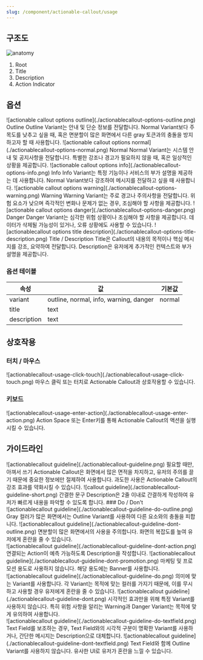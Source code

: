 ```yaml
---
slug: /component/actionable-callout/usage
---
```


## 구조도

<Anatomy>![anatomy](./anatomy.png)</Anatomy>

1. Root
2. Title
3. Description
4. Action Indicator

## 옵션

<HalfCard>
  <HalfCardImageCell>
    ![actionable callout options
    outline](./actionablecallout-options-outline.png)
  </HalfCardImageCell>
  <HalfCardDescriptionCell>
    <HalfCardDescriptionTitle>Outline</HalfCardDescriptionTitle>
    <HalfCardDescription>
      Outline Variant는 안내 및 단순 정보를 전달합니다. Normal Variant보다
      주목도를 낮추고 싶을 때, 혹은 면분할이 많은 화면에서 다른 gray 토큰과의
      충돌을 방지하고자 할 때 사용합니다.
    </HalfCardDescription>
  </HalfCardDescriptionCell>
</HalfCard>

<HalfCard>
  <HalfCardImageCell>
    ![actionable callout options normal](./actionablecallout-options-normal.png)
  </HalfCardImageCell>
  <HalfCardDescriptionCell>
    <HalfCardDescriptionTitle>Normal</HalfCardDescriptionTitle>
    <HalfCardDescription>
      Normal Variant는 시스템 안내 및 공지사항을 전달합니다. 특별한 강조나
      경고가 필요하지 않을 때, 혹은 일상적인 상황을 제공합니다.
    </HalfCardDescription>
  </HalfCardDescriptionCell>
</HalfCard>

<HalfCard>
  <HalfCardImageCell>
    ![actionable callout options info](./actionablecallout-options-info.png)
  </HalfCardImageCell>
  <HalfCardDescriptionCell>
    <HalfCardDescriptionTitle>Info</HalfCardDescriptionTitle>
    <HalfCardDescription>
      Info Variant는 특정 기능이나 서비스의 부가 설명을 제공하는 데 사용합니다.
      Normal Variant보다 강조하여 메시지를 전달하고 싶을 때 사용합니다.
    </HalfCardDescription>
  </HalfCardDescriptionCell>
</HalfCard>

<HalfCard>
  <HalfCardImageCell>
    ![actionable callout options
    warning](./actionablecallout-options-warning.png)
  </HalfCardImageCell>
  <HalfCardDescriptionCell>
    <HalfCardDescriptionTitle>Warning</HalfCardDescriptionTitle>
    <HalfCardDescription>
      Warning Variant는 주로 경고나 주의사항을 전달합니다. 위험 요소가 낮으며
      즉각적인 변화나 문제가 없는 경우, 조심해야 할 사항을 제공합니다.
    </HalfCardDescription>
  </HalfCardDescriptionCell>
</HalfCard>

<HalfCard>
  <HalfCardImageCell>
    ![actionable callout options danger](./actionablecallout-options-danger.png)
  </HalfCardImageCell>
  <HalfCardDescriptionCell>
    <HalfCardDescriptionTitle>Danger</HalfCardDescriptionTitle>
    <HalfCardDescription>
      Danger Variant는 심각한 위험 상황이나 조심해야 할 사항을 제공합니다.
      데이터가 삭제될 가능성이 있거나, 오류 상황에도 사용할 수 있습니다.
    </HalfCardDescription>
  </HalfCardDescriptionCell>
</HalfCard>

<HalfCard>
  <HalfCardImageCell>
    ![actionablecallout options title
    description](./actionablecallout-options-title-description.png)
  </HalfCardImageCell>
  <HalfCardDescriptionCell>
    <HalfCardDescriptionTitle>Title / Description</HalfCardDescriptionTitle>
    <HalfCardDescription>
      Title은 Callout의 내용의 목적이나 핵심 메시지를 강조, 요약하여 전달합니다.
      Description은 유저에게 추가적인 컨텍스트와 부가 설명을 제공합니다.
    </HalfCardDescription>
  </HalfCardDescriptionCell>
</HalfCard>

### 옵션 테이블

| 속성        | 값                                     | 기본값 |
| ----------- | -------------------------------------- | ------ |
| variant     | outline, normal, info, warning, danger | normal |
| title       | text                                   |        |
| description | text                                   |        |

## 상호작용

### 터치 / 마우스

<FullCard>
  <FullCardImageCell>
    ![actionablecallout-usage-click-touch](./actionablecallout-usage-click-touch.png)
  </FullCardImageCell>
  <FullCardDescription>
    마우스 클릭 또는 터치로 Actionable Callout과 상호작용할 수 있습니다.
  </FullCardDescription>
</FullCard>

### 키보드

<HalfCard>
  <HalfCardImageCell>
    ![actionablecallout-usage-enter-action](./actionablecallout-usage-enter-action.png)
  </HalfCardImageCell>
  <HalfCardDescriptionCell>
    <HalfCardDescriptionTitle>Action</HalfCardDescriptionTitle>
    <HalfCardDescription>
      <Keyboard>Space</Keyboard> 또는 <Keyboard>Enter</Keyboard>키를 통해
      Actionable Callout의 액션을 실행시킬 수 있습니다.
    </HalfCardDescription>
  </HalfCardDescriptionCell>
</HalfCard>

## 가이드라인

<HalfCard>
  <HalfCardImageCell>
    ![actionablecallout guideline](./actionablecallout-guideline.png)
  </HalfCardImageCell>
  <HalfCardDescriptionCell>
    <HalfCardDescriptionTitle>
      필요할 때만, 아껴서 쓰기
    </HalfCardDescriptionTitle>
    <HalfCardDescription>
      Actionable Callout은 화면에서 많은 면적을 차지하고, 유저의 주의를 끌기
      때문에 중요한 정보에만 절제하여 사용합니다. 과도한 사용은 Actionable
      Callout의 강조 효과를 약화시킬 수 있습니다.
    </HalfCardDescription>
  </HalfCardDescriptionCell>
</HalfCard>
<HalfCard>
  <HalfCardImageCell>
    ![callout guideline](./actionablecallout-guideline-short.png)
  </HalfCardImageCell>
  <HalfCardDescriptionCell>
    <HalfCardDescriptionTitle>간결한 문구</HalfCardDescriptionTitle>
    <HalfCardDescription>
      Description은 2줄 이내로 간결하게 작성하여 유저가 빠르게 내용을 파악할 수
      있도록 합니다.
    </HalfCardDescription>
  </HalfCardDescriptionCell>
</HalfCard>
### Do / Don't

<br />

<DoDontLayout>
  <DoBox>
    <DoImage>
      ![actionablecallout
      guideline](./actionablecallout-guideline-do-outline.png)
    </DoImage>
    <DoText>
      Gray 컬러가 많은 화면에서는 Outline Variant를 사용하여 다른 요소와의
      충돌을 피합니다.
    </DoText>
  </DoBox>
  <DontBox>
    <DontImage>
      ![actionablecallout
      guideline](./actionablecallout-guideline-dont-outline.png)
    </DontImage>
    <DontText>
      면분할이 많은 화면에서의 사용을 주의합니다. 화면의 복잡도를 높여 유저에게
      혼란을 줄 수 있습니다.
    </DontText>
  </DontBox>
</DoDontLayout>
<br />
<DoDontLayout>
  <DontBox>
    <DontImage>
      ![actionablecallout
      guideline](./actionablecallout-guideline-dont-action.png)
    </DontImage>
    <DontText>
      연결되는 Action이 예측 가능하도록 Description을 작성합니다.
    </DontText>
  </DontBox>
  <DontBox>
    <DontImage>
      ![actionablecallout
      guideline](./actionablecallout-guideline-dont-promotion.png)
    </DontImage>
    <DontText>
      마케팅 및 프로모션 용도로 사용하지 않습니다. 해당 용도에는 Banner를
      사용합니다.
    </DontText>
  </DontBox>
</DoDontLayout>
<br />
<DoDontLayout>
  <DoBox>
    <DoImage>
      ![actionablecallout guideline](./actionablecallout-guideline-do.png)
    </DoImage>
    <DoText>
      의미에 맞는 Variant를 사용합니다. 각 Variant는 목적에 맞는 컬러를 가지기
      때문에, 이를 무시하고 사용할 경우 유저에게 혼란을 줄 수 있습니다.
    </DoText>
  </DoBox>
  <DontBox>
    <DontImage>
      ![actionablecallout guideline](./actionablecallout-guideline-dont.png)
    </DontImage>
    <DontText>
      시각적인 효과만을 위해 특정 Variant를 사용하지 않습니다. 특히 위험 사항을
      알리는 Warning과 Danger Variant는 목적에 맞게 유의하여 사용합니다.
    </DontText>
  </DontBox>
</DoDontLayout>
<br />
<DoDontLayout>
  <DoBox>
    <DoImage>
      ![actionablecallout
      guideline](./actionablecallout-guideline-do-textfield.png)
    </DoImage>
    <DoText>
      Text Field를 보조하는 경우, Text Field와의 시각적 구분이 명확한 Variant를
      사용하거나, 간단한 메시지는 Description으로 대체합니다.
    </DoText>
  </DoBox>
  <DontBox>
    <DontImage>
      ![actionablecallout
      guideline](./actionablecallout-guideline-dont-textfield.png)
    </DontImage>
    <DontText>
      Text Field와 함께 Outline Variant를 사용하지 않습니다. 유사한 UI로 유저가
      혼란을 느낄 수 있습니다.
    </DontText>
  </DontBox>
</DoDontLayout>
<br />

